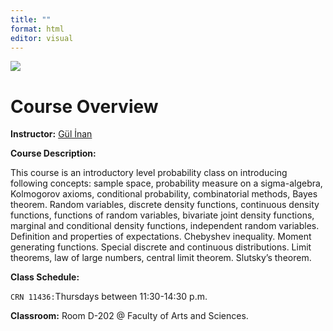 ```yaml
---
title: ""
format: html
editor: visual
---
```


![](/images/itu_header_2.jpeg)

# Course Overview

**Instructor:** [Gül İnan](https://gulinan.github.io/)

**Course Description:**

<p align="justify">

This course is an introductory level probability class on introducing following concepts: sample space, probability measure on a sigma-algebra, Kolmogorov axioms, conditional probability, combinatorial methods, Bayes theorem. Random variables, discrete density functions, continuous density functions, functions of random variables, bivariate joint density functions, marginal and conditional density functions, independent random variables. Definition and properties of expectations. Chebyshev inequality. Moment generating functions. Special discrete and continuous distributions. Limit theorems, law of large numbers, central limit theorem. Slutsky's theorem.

<p>

**Class Schedule:**

`CRN 11436:`Thursdays between 11:30-14:30 p.m.

**Classroom:** Room D-202 @ Faculty of Arts and Sciences.
